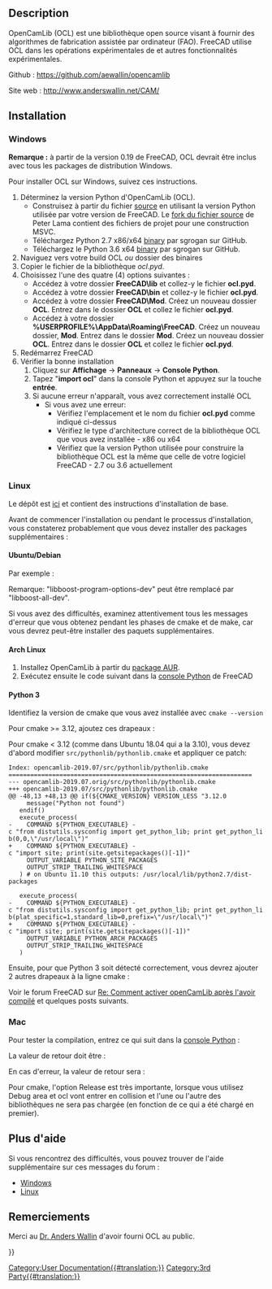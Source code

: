 <languages/>
{{TOCright}}

==Description==

OpenCamLib (OCL) est une bibliothèque open source visant à fournir des algorithmes de fabrication assistée par ordinateur (FAO). FreeCAD utilise OCL dans les opérations expérimentales de {{KEY|[[Image:Path_Surface.svg|24px]] [[Path_Surface/fr|Surface]]}} et autres fonctionnalités expérimentales. 

Github : https://github.com/aewallin/opencamlib

Site web : http://www.anderswallin.net/CAM/

<span id="Installing"></span>
==Installation==

=== Windows ===

'''Remarque :''' à partir de la version 0.19 de FreeCAD, OCL devrait être inclus avec tous les packages de distribution Windows.

Pour installer OCL sur Windows, suivez ces instructions.
# Déterminez la version Python d'OpenCamLib (OCL).
#* Construisez à partir du fichier [https://github.com/aewallin/opencamlib source] en utilisant la version Python utilisée par votre version de FreeCAD. Le [https://github.com/peterlama/opencamlib fork du fichier source] de Peter Lama contient des fichiers de projet pour une construction MSVC.
#* Téléchargez Python 2.7 x86/x64 [https://github.com/sgrogan/opencamlib/releases binary] par sgrogan sur GitHub.
#* Téléchargez le Python 3.6 x64 [https://github.com/sgrogan/opencamlib/releases binary] par sgrogan sur GitHub.
# Naviguez vers votre build OCL ''ou'' dossier des binaires
# Copier le fichier de la bibliothèque ''ocl.pyd''.
# Choisissez l'une des quatre (4) options suivantes :
#* Accédez à votre dossier '''FreeCAD\lib''' et collez-y le fichier '''ocl.pyd'''. {{ColoredText||red|(''Option à préférer.'')}}
#* Accédez à votre dossier '''FreeCAD\bin''' et collez-y le fichier '''ocl.pyd'''.
#* Accédez à votre dossier '''FreeCAD\Mod'''. Créez un nouveau dossier '''OCL'''. Entrez dans le dossier '''OCL''' et collez le fichier '''ocl.pyd'''.
#* Accédez à votre dossier '''%USERPROFILE%\AppData\Roaming\FreeCAD'''. Créez un nouveau dossier, '''Mod'''. Entrez dans le dossier '''Mod'''. Créez un nouveau dossier '''OCL'''. Entrez dans le dossier '''OCL''' et collez le fichier '''ocl.pyd'''. {{ColoredText||red|(''Option la moins préférée.'')}}
# Redémarrez FreeCAD
# Vérifier la bonne installation
## Cliquez sur '''Affichage''' → '''Panneaux''' → '''Console Python'''.
## Tapez "'''import ocl'''" dans la console Python et appuyez sur la touche '''entrée'''.
## Si aucune erreur n'apparaît, vous avez correctement installé OCL
##* Si vous avez une erreur:
##** Vérifiez l'emplacement et le nom du fichier '''ocl.pyd''' comme indiqué ci-dessus
##** Vérifiez le type d'architecture correct de la bibliothèque OCL que vous avez installée - x86 ou x64
##** Vérifiez que la version Python utilisée pour construire la bibliothèque OCL est la même que celle de votre logiciel FreeCAD - 2.7 ou 3.6 actuellement

=== Linux ===

Le dépôt est [https://github.com/aewallin/opencamlib ici] et contient des instructions d'installation de base.

Avant de commencer l'installation ou pendant le processus d'installation, vous constaterez probablement que vous devez installer des packages supplémentaires :

==== Ubuntu/Debian ====

Par exemple : 
{{Code|lang=bash|code=
sudo apt install cmake
sudo apt install libboost-program-options-dev
# Optional, for documentation:
sudo apt-get install doxygen
sudo apt-get install texlive-full
}}

Remarque: "libboost-program-options-dev" peut être remplacé par "libboost-all-dev".

Si vous avez des difficultés, examinez attentivement tous les messages d'erreur que vous obtenez pendant les phases de cmake et de make, car vous devrez peut-être installer des paquets supplémentaires.

<span id="Archlinux"></span>
==== Arch Linux ====

# Installez OpenCamLib à partir du [https://aur.archlinux.org/packages/opencamlib-git package AUR].
# Exécutez ensuite le code suivant dans la [[Python_console/fr|console Python]] de FreeCAD

{{Code|lang=bash|code=
import sys
sys.path.append('/usr/opencamlib/')
import ocl
}}

==== Python 3 ====

Identifiez la version de cmake que vous avez installée avec <code>cmake --version</code>

Pour cmake >= 3.12, ajoutez ces drapeaux :

{{Code|lang=bash|code=
cmake -DBUILD_PY_LIB=ON -DUSE_PY_3=ON -DCMAKE_BUILD_TYPE=Release ../src -Wno-dev
}}

Pour cmake < 3.12 (comme dans Ubuntu 18.04 qui a la 3.10), vous devez d'abord modifier <code>src/pythonlib/pythonlib.cmake</code> et appliquer ce patch:

 Index: opencamlib-2019.07/src/pythonlib/pythonlib.cmake
 ===================================================================
 --- opencamlib-2019.07.orig/src/pythonlib/pythonlib.cmake
 +++ opencamlib-2019.07/src/pythonlib/pythonlib.cmake
 @@ -48,13 +48,13 @@ if(${CMAKE_VERSION} VERSION_LESS "3.12.0
      message("Python not found")
    endif()
    execute_process(
 -    COMMAND ${PYTHON_EXECUTABLE} -c "from distutils.sysconfig import get_python_lib; print get_python_lib(0,0,\"/usr/local\")"
 +    COMMAND ${PYTHON_EXECUTABLE} -c "import site; print(site.getsitepackages()[-1])"
      OUTPUT_VARIABLE PYTHON_SITE_PACKAGES
      OUTPUT_STRIP_TRAILING_WHITESPACE
    ) # on Ubuntu 11.10 this outputs: /usr/local/lib/python2.7/dist-packages
  
    execute_process(
 -    COMMAND ${PYTHON_EXECUTABLE} -c "from distutils.sysconfig import get_python_lib; print get_python_lib(plat_specific=1,standard_lib=0,prefix=\"/usr/local\")"
 +    COMMAND ${PYTHON_EXECUTABLE} -c "import site; print(site.getsitepackages()[-1])"
      OUTPUT_VARIABLE PYTHON_ARCH_PACKAGES
      OUTPUT_STRIP_TRAILING_WHITESPACE
    )

Ensuite, pour que Python 3 soit détecté correctement, vous devrez ajouter 2 autres drapeaux à la ligne cmake :

{{Code|lang=bash|code=
cmake -DBUILD_PY_LIB=ON -DUSE_PY_3=ON -DPYTHON_EXECUTABLE="$(which python3)" -DPYTHON_VERSION_SUFFIX=3 -DCMAKE_BUILD_TYPE=Release ../src -Wno-dev
}}

Voir le forum FreeCAD sur [https://forum.freecadweb.org/viewtopic.php?p=316970#p316988 Re: Comment activer openCamLib après l'avoir compilé] et quelques posts suivants.

=== Mac ===

{{Code|lang=bash|code=
git clone https://github.com/aewallin/opencamlib
cd opencamlib
mkdir build
cd build
cmake -DBUILD_PY_LIB=ON -DUSE_PY_3=ON -DCMAKE_BUILD_TYPE=Release .. -Wno-dev
make -j4
make install
}}

Pour tester la compilation, entrez ce qui suit dans la [[Python_console/fr|console Python]] :

{{Code|code=
import area
import ocl
dir(ocl)
}}

La valeur de retour doit être :

{{Code|code=
['AdaptivePathDropCutter', 'AdaptivePathDropCutter_base', 'AdaptiveWaterline', 'AdaptiveWaterline_base', 'Arc', 'ArcSpanType', 'BallConeCutter', 'BallCutter', 'BatchDropCutter', 'BatchDropCutter_base', 'BatchPushCutter', 'BatchPushCutter_base', 'Bbox', 'BullConeCutter', 'BullCutter', 'CCPoint', 'CCType', 'CLPoint', 'CompBallCutter', 'CompCylCutter', 'ConeConeCutter', 'ConeCutter', 'CutterLocationSurface', 'CylConeCutter', 'CylCutter', 'Ellipse', 'EllipsePosition', 'Fiber', 'Fiber_base', 'Interval', 'Line', 'LineCLFilter', 'LineCLFilter_base', 'LineSpanType', 'MillingCutter', 'Path', 'PathDropCutter', 'PathDropCutter_base', 'Path_base', 'Point', 'STLReader', 'STLSurf', 'STLSurf_base', 'SpanType', 'Triangle', 'Triangle_base', 'Waterline', 'Waterline_base', 'WeaveVertexType', 'ZigZag', 'ZigZag_base', '__doc__', '__file__', '__loader__', '__name__', '__package__', '__spec__', 'eps', 'epsD', 'epsF', 'version']
}}

En cas d'erreur, la valeur de retour sera :

{{Code|code=
['__doc__', '__file__', '__loader__', '__name__', '__package__', '__path__', '__spec__']
}}

Pour cmake, l'option Release est très importante, lorsque vous utilisez Debug area et ocl vont entrer en collision et l'une ou l'autre des bibliothèques ne sera pas chargée (en fonction de ce qui a été chargé en premier).

<span id="More_help"></span>
== Plus d'aide ==

Si vous rencontrez des difficultés, vous pouvez trouver de l'aide supplémentaire sur ces messages du forum :

* [https://forum.freecadweb.org/viewtopic.php?t=19205 Windows]
* [https://forum.freecadweb.org/viewtopic.php?t=18017 Linux]

<span id="Acknowledgments"></span>
== Remerciements ==

Merci au [http://www.anderswallin.net/about/ Dr. Anders Wallin] d'avoir fourni OCL au public.


{{Userdocnavi{{#translation:}}}}
[[Category:User Documentation{{#translation:}}]]
[[Category:3rd Party{{#translation:}}]]